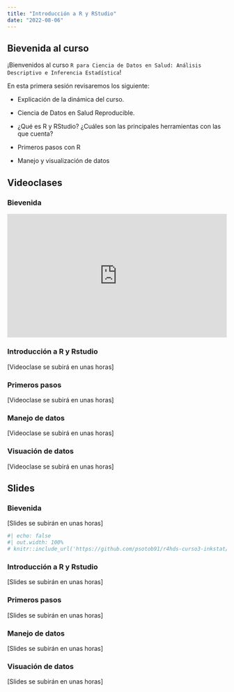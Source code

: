 ```yaml
---
title: "Introducción a R y RStudio"
date: "2022-08-06"
---
```


## Bievenida al curso

¡Bienvenidos al curso `R para Ciencia de Datos en Salud: Análisis Descriptivo e Inferencia Estadística`! 

En esta primera sesión revisaremos los siguiente:

- Explicación de la dinámica del curso.

- Ciencia de Datos en Salud Reproducible.

- ¿Qué es R y RStudio? ¿Cuáles son las principales herramientas con las que cuenta?

- Primeros pasos con R

- Manejo y visualización de datos

## Videoclases

::: {.panel-tabset}

### Bievenida

<div style="padding:56.25% 0 0 0;position:relative;"><iframe src="https://player.vimeo.com/video/737176976?h=bab8439f2c&amp;badge=0&amp;autopause=0&amp;player_id=0&amp;app_id=58479" frameborder="0" allow="autoplay; fullscreen; picture-in-picture" allowfullscreen style="position:absolute;top:0;left:0;width:100%;height:100%;" title="Bienvenida"></iframe></div><script src="https://player.vimeo.com/api/player.js"></script>

### Introducción a R y Rstudio

[Videoclase se subirá en unas horas]

### Primeros pasos

[Videoclase se subirá en unas horas]

### Manejo de datos

[Videoclase se subirá en unas horas]

### Visuación de datos

[Videoclase se subirá en unas horas]

:::

## Slides

::: {.panel-tabset}

### Bievenida

[Slides se subirán en unas horas]

```r
#| echo: false
#| out.width: 100%
# knitr::include_url('https://github.com/psotob91/r4hds-curso3-inkstat/blob/main/slides/Sesion1/01-01-bienvenida.html')
```

### Introducción a R y Rstudio

[Slides se subirán en unas horas]

### Primeros pasos

[Slides se subirán en unas horas]

### Manejo de datos

[Slides se subirán en unas horas]

### Visuación de datos

[Slides se subirán en unas horas]

:::
